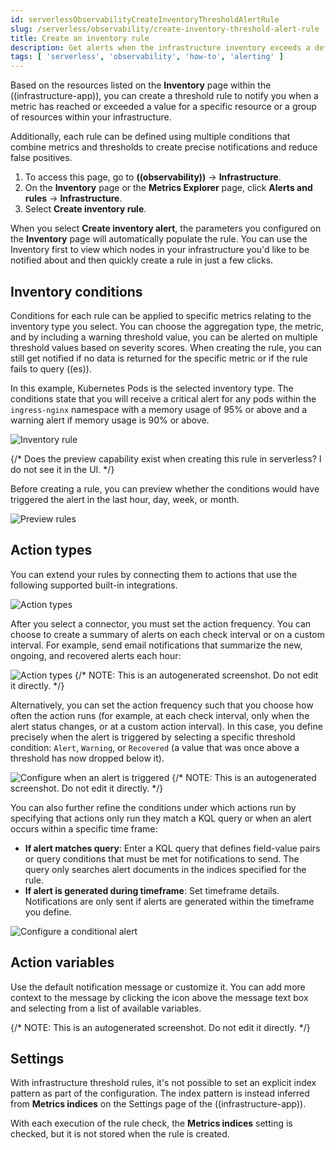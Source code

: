 ```yaml
---
id: serverlessObservabilityCreateInventoryThresholdAlertRule
slug: /serverless/observability/create-inventory-threshold-alert-rule
title: Create an inventory rule
description: Get alerts when the infrastructure inventory exceeds a defined threshold.
tags: [ 'serverless', 'observability', 'how-to', 'alerting' ]
---
```



<Roles role="Editor" goal="create inventory threshold rules" />

<div id="inventory-threshold-alert"></div>

Based on the resources listed on the **Inventory** page within the ((infrastructure-app)),
you can create a threshold rule to notify you when a metric has reached or exceeded a value for a specific
resource or a group of resources within your infrastructure.

Additionally, each rule can be defined using multiple
conditions that combine metrics and thresholds to create precise notifications and reduce false positives.

1. To access this page, go to **((observability))** -> **Infrastructure**.
1. On the **Inventory** page or the **Metrics Explorer** page, click **Alerts and rules** -> **Infrastructure**.
1. Select **Create inventory rule**.

<DocCallOut title="Tip">

When you select **Create inventory alert**, the parameters you configured on the **Inventory** page will automatically
populate the rule. You can use the Inventory first to view which nodes in your infrastructure you'd
like to be notified about and then quickly create a rule in just a few clicks.

</DocCallOut>

<div id="inventory-conditions"></div>

## Inventory conditions

Conditions for each rule can be applied to specific metrics relating to the inventory type you select.
You can choose the aggregation type, the metric, and by including a warning threshold value, you can be
alerted on multiple threshold values based on severity scores. When creating the rule, you can still get
notified if no data is returned for the specific metric or if the rule fails to query ((es)).

In this example, Kubernetes Pods is the selected inventory type. The conditions state that you will receive
a critical alert for any pods within the `ingress-nginx` namespace with a memory usage of 95% or above
and a warning alert if memory usage is 90% or above.

![Inventory rule](../images/inventory-alert.png)

{/* Does the preview capability exist when creating this rule in serverless? I do not see it in the UI. */}

Before creating a rule, you can preview whether the conditions would have triggered the alert in the last
hour, day, week, or month.

![Preview rules](../images/alert-preview.png)

<div id="action-types-infrastructure"></div>

## Action types

You can extend your rules by connecting them to actions that use the following supported built-in integrations.

![Action types](../images/alert-action-types.png)

After you select a connector, you must set the action frequency. You can choose to create a summary of alerts on each check interval or on a custom interval. For example, send email notifications that summarize the new, ongoing, and recovered alerts each hour:

![Action types](../images/action-alert-summary.png)
{/* NOTE: This is an autogenerated screenshot. Do not edit it directly. */}

Alternatively, you can set the action frequency such that you choose how often the action runs (for example, at each check interval, only when the alert status changes, or at a custom action interval). In this case, you define precisely when the alert is triggered by selecting a specific
threshold condition: `Alert`, `Warning`, or `Recovered` (a value that was once above a threshold has now dropped below it).

![Configure when an alert is triggered](../images/inventory-threshold-run-when-selection.png)
{/* NOTE: This is an autogenerated screenshot. Do not edit it directly. */}

You can also further refine the conditions under which actions run by specifying that actions only run they match a KQL query or when an alert occurs within a specific time frame:

- **If alert matches query**: Enter a KQL query that defines field-value pairs or query conditions that must be met for notifications to send. The query only searches alert documents in the indices specified for the rule.
- **If alert is generated during timeframe**: Set timeframe details. Notifications are only sent if alerts are generated within the timeframe you define.

![Configure a conditional alert](../images/conditional-alerts.png)

## Action variables

Use the default notification message or customize it.
You can add more context to the message by clicking the icon above the message text box
and selecting from a list of available variables.

<DocImage size="xl" url="../images/inventory-threshold-alert-default-message.png" alt="Default notification message for infrastructure threshold rules with open 'Add variable' popup listing available action variables" />
{/* NOTE: This is an autogenerated screenshot. Do not edit it directly. */}

<div id="infra-alert-settings"></div>

## Settings

With infrastructure threshold rules, it's not possible to set an explicit index pattern as part of the configuration. The index pattern
is instead inferred from **Metrics indices** on the <DocLink id="serverlessObservabilityConfigureInfraSettings">Settings</DocLink> page of the ((infrastructure-app)).

With each execution of the rule check, the **Metrics indices** setting is checked, but it is not stored when the rule is created.


